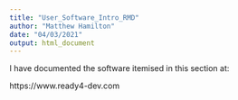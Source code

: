 ```yaml
---
title: "User_Software_Intro_RMD"
author: "Matthew Hamilton"
date: "04/03/2021"
output: html_document
---
```


I have documented the software itemised in this section at:

https://www.ready4-dev.com

&nbsp;